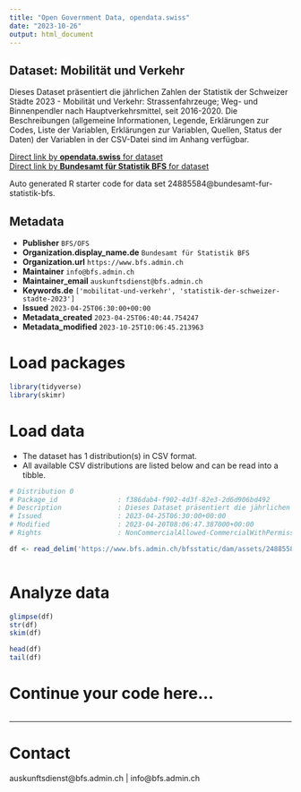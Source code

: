```yaml
---
title: "Open Government Data, opendata.swiss"
date: "2023-10-26"
output: html_document
---
```


## Dataset: Mobilität und Verkehr

Dieses Dataset präsentiert die jährlichen Zahlen der Statistik der Schweizer Städte 2023 - Mobilität und Verkehr: Strassenfahrzeuge; Weg- und Binnenpendler nach Hauptverkehrsmittel, seit 2016-2020. Die Beschreibungen (allgemeine Informationen, Legende, Erklärungen zur Codes, Liste der Variablen, Erklärungen zur Variablen, Quellen, Status der Daten) der Variablen in der CSV-Datei sind im Anhang verfügbar.

[Direct link by **opendata.swiss** for dataset](https://opendata.swiss/de/dataset/mobilitat-und-verkehr6)<br>
[Direct link by **Bundesamt für Statistik BFS** for dataset](https://www.bfs.admin.ch/asset/de/ts-b-ssv-07-2023)

Auto generated R starter code for data set 24885584@bundesamt-fur-statistik-bfs.

## Metadata

- **Publisher** `BFS/OFS`
- **Organization.display_name.de** `Bundesamt für Statistik BFS`
- **Organization.url** `https://www.bfs.admin.ch`
- **Maintainer** `info@bfs.admin.ch`
- **Maintainer_email** `auskunftsdienst@bfs.admin.ch`
- **Keywords.de** `['mobilitat-und-verkehr', 'statistik-der-schweizer-stadte-2023']`
- **Issued** `2023-04-25T06:30:00+00:00`
- **Metadata_created** `2023-04-25T06:40:44.754247`
- **Metadata_modified** `2023-10-25T10:06:45.213963`


# Load packages

```r

library(tidyverse)
library(skimr)

```

# Load data

-   The dataset has 1 distribution(s) in CSV format.
-   All available CSV distributions are listed below and can be read into a tibble.

```r

# Distribution 0
# Package_id               : f386dab4-f902-4d3f-82e3-2d6d906bd492
# Description              : Dieses Dataset präsentiert die jährlichen Zahlen der Statistik der Schweizer Städte 2023 - Mobilität und Verkehr: Strassenfahrzeuge; Weg- und Binnenpendler nach Hauptverkehrsmittel, seit 2016-2020. Die Beschreibungen (allgemeine Informationen, Legende, Erklärungen zur Codes, Liste der Variablen, Erklärungen zur Variablen, Quellen, Status der Daten) der Variablen in der CSV-Datei sind im Anhang verfügbar.
# Issued                   : 2023-04-25T06:30:00+00:00
# Modified                 : 2023-04-20T08:06:47.387000+00:00
# Rights                   : NonCommercialAllowed-CommercialWithPermission-ReferenceRequired

df <- read_delim('https://www.bfs.admin.ch/bfsstatic/dam/assets/24885589/master')



```

# Analyze data

```r

glimpse(df)
str(df)
skim(df)

head(df)
tail(df)

```

# Continue your code here...

```r

```

------------------------------------------------------------------------

# Contact

auskunftsdienst@bfs.admin.ch | info@bfs.admin.ch
